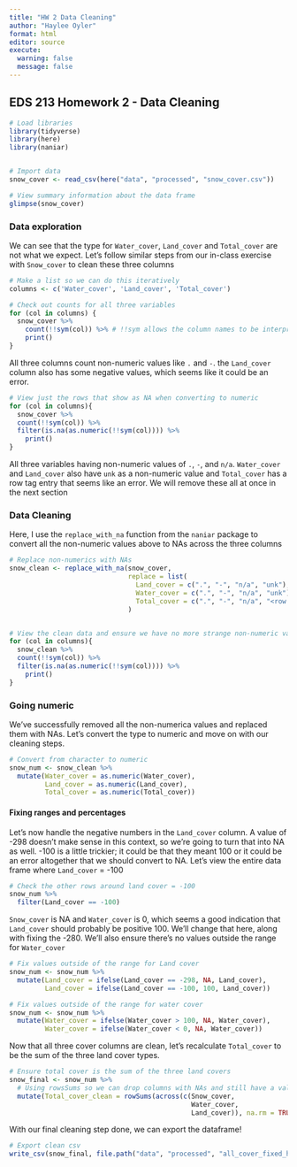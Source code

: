 ```yaml
---
title: "HW 2 Data Cleaning"
author: "Haylee Oyler"
format: html
editor: source
execute:
  warning: false
  message: false
---
```


## EDS 213 Homework 2 - Data Cleaning

```r
# Load libraries
library(tidyverse)
library(here)
library(naniar)


# Import data
snow_cover <- read_csv(here("data", "processed", "snow_cover.csv"))
```

```r
# View summary information about the data frame
glimpse(snow_cover)
```

### Data exploration 

We can see that the type for `Water_cover`, `Land_cover` and `Total_cover` are not what we expect. Let's follow similar steps from our in-class exercise with `Snow_cover` to clean these three columns

```r
# Make a list so we can do this iteratively 
columns <- c('Water_cover', 'Land_cover', 'Total_cover')

# Check out counts for all three variables
for (col in columns) {
  snow_cover %>% 
    count(!!sym(col)) %>% # !!sym allows the column names to be interpreted as columns, not strings
    print()
}

```
All three columns count non-numeric values like `.` and `-`. the `Land_cover` column also has some negative values, which seems like it could be an error. 

```r
# View just the rows that show as NA when converting to numeric
for (col in columns){
  snow_cover %>%
  count(!!sym(col)) %>% 
  filter(is.na(as.numeric(!!sym(col)))) %>% 
    print()
}

```
All three variables having non-numeric values of `.`, `-`, and `n/a`. `Water_cover` and `Land_cover` also have `unk` as a non-numeric value and `Total_cover` has a row tag entry that seems like an error. We will remove these all at once in the next section

### Data Cleaning

Here, I use the `replace_with_na` function from the `naniar` package to convert all the non-numeric values above to NAs across the three columns

```r
# Replace non-numerics with NAs
snow_clean <- replace_with_na(snow_cover,
                              replace = list(
                                Land_cover = c(".", "-", "n/a", "unk"),
                                Water_cover = c(".", "-", "n/a", "unk"),
                                Total_cover = c(".", "-", "n/a", "<row r=\\64\\ spans=\\1:11\\ x14ac:dyDescent=\\0.2\\>"))
                              )


# View the clean data and ensure we have no more strange non-numeric values
for (col in columns){
  snow_clean %>%
  count(!!sym(col)) %>% 
  filter(is.na(as.numeric(!!sym(col)))) %>% 
    print()
}
```

### Going numeric

We've successfully removed all the non-numerica values and replaced them with NAs. Let's convert the type to numeric and move on with our cleaning steps. 
```r
# Convert from character to numeric
snow_num <- snow_clean %>% 
  mutate(Water_cover = as.numeric(Water_cover),
         Land_cover = as.numeric(Land_cover),
         Total_cover = as.numeric(Total_cover))

```

#### Fixing ranges and percentages

Let's now handle the negative numbers in the `Land_cover` column. A value of -298 doesn't make sense in this context, so we're going to turn that into NA as well. -100 is a little trickier; it could be that they meant 100 or it could be an error altogether that we should convert to NA. Let's view the entire data frame where `Land_cover` = -100

```r
# Check the other rows around land cover = -100
snow_num %>% 
  filter(Land_cover == -100)
```

`Snow_cover` is NA and `Water_cover` is 0, which seems a good indication that `Land_cover` should probably be positive 100. We'll change that here, along with fixing the -280. We'll also ensure there's no values outside the range for `Water_cover`

```r
# Fix values outside of the range for Land cover
snow_num <- snow_num %>% 
  mutate(Land_cover = ifelse(Land_cover == -298, NA, Land_cover),
         Land_cover = ifelse(Land_cover == -100, 100, Land_cover))

# Fix values outside of the range for water cover
snow_num <- snow_num %>% 
  mutate(Water_cover = ifelse(Water_cover > 100, NA, Water_cover),
         Water_cover = ifelse(Water_cover < 0, NA, Water_cover))
```



Now that all three cover columns are clean, let's recalculate `Total_cover` to be the sum of the three land cover types.

```r
# Ensure total cover is the sum of the three land covers
snow_final <- snow_num %>% 
  # Using rowsSums so we can drop columns with NAs and still have a value for total_cover
  mutate(Total_cover_clean = rowSums(across(c(Snow_cover, 
                                              Water_cover, 
                                              Land_cover)), na.rm = TRUE))
```

With our final cleaning step done, we can export the dataframe!

```r
# Export clean csv
write_csv(snow_final, file.path("data", "processed", "all_cover_fixed_hayleeoyler.csv"))

```

